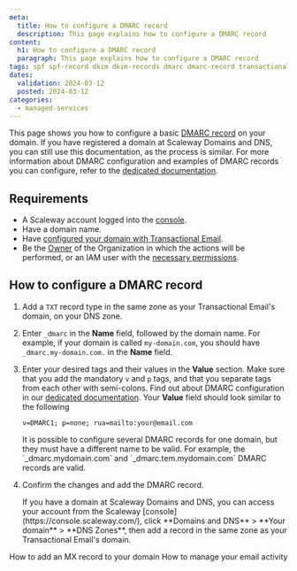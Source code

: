 ```yaml
---
meta:
  title: How to configure a DMARC record
  description: This page explains how to configure a DMARC record
content:
  h1: How to configure a DMARC record
  paragraph: This page explains how to configure a DMARC record
tags: spf spf-record dkim dkim-records dmarc dmarc-record transactional
dates:
  validation: 2024-03-12
  posted: 2024-03-12
categories:
  - managed-services
---
```


This page shows you how to configure a basic [DMARC record](/managed-services/transactional-email/concepts/#dmarc-record) on your domain.
If you have registered a domain at Scaleway Domains and DNS, you can still use this documentation, as the process is similar.
For more information about DMARC configuration and examples of DMARC records you can configure, refer to the [dedicated documentation](/managed-services/transactional-email/reference-content/dmarc-configuration/).

## Requirements

- A Scaleway account logged into the [console](https://console.scaleway.com/).
- Have a domain name.
- Have [configured your domain with Transactional Email](/managed-services/transactional-email/how-to/configure-domain-with-transactional-email).
- Be the [Owner](/identity-and-access-management/iam/concepts/#owner) of the Organization in which the actions will be performed, or an IAM user with the [necessary permissions](/identity-and-access-management/iam/concepts/#permission).

## How to configure a DMARC record

1. Add a `TXT` record type in the same zone as your Transactional Email's domain, on your DNS zone.
2. Enter `_dmarc` in the **Name** field, followed by the domain name. For example, if your domain is called `my-domain.com`, you should have `_dmarc.my-domain.com.` in the **Name** field.
3. Enter your desired tags and their values in the **Value** section. Make sure that you add the mandatory `v` and `p` tags, and that you separate tags from each other with semi-colons. Find out about DMARC configuration in our [dedicated documentation](/managed-services/transactional-email/reference-content/dmarc-configuration/).
    Your **Value** field should look similar to the following
    ```
    v=DMARC1; p=none; rua=mailto:your@email.com
    ```
    <Message type="important">
     It is possible to configure several DMARC records for one domain, but they must have a different name to be valid.
     For example, the `_dmarc.mydomain.com` and `_dmarc.tem.mydomain.com` DMARC records are valid.
    </Message>
6. Confirm the changes and add the DMARC record.

    <Message type="tip">
     If you have a domain at Scaleway Domains and DNS, you can access your account from the Scaleway [console](https://console.scaleway.com/), click **Domains and DNS** > **Your domain** > **DNS Zones**, then add a record in the same zone as your Transactional Email's domain.
    </Message>


<Navigation title="See also">
  <PreviousButton to="/managed-services/transactional-email/how-to/add-mx-record-to-your-domain/">How to add an MX record to your domain</PreviousButton>
  <NextButton to="/managed-services/transactional-email/how-to/manage-email-activity/">How to manage your email activity</NextButton>
</Navigation>